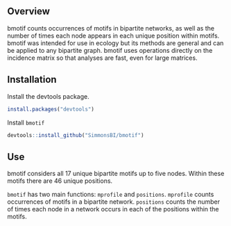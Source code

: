 ## Overview

bmotif counts occurrences of motifs in bipartite networks, as well as the number of times each node appears in each unique position within motifs. bmotif was intended for use in ecology but its methods are general and can be applied to any bipartite graph. bmotif uses operations directly on the incidence matrix so that analyses are fast, even for large matrices.

## Installation

Install the devtools package.

```r
install.packages("devtools")
```

Install `bmotif`

```r
devtools::install_github("SimmonsBI/bmotif")
```

## Use

bmotif considers all 17 unique bipartite motifs up to five nodes. Within these motifs there are 46 unique positions.

`bmotif` has two main functions: `mprofile` and `positions`. `mprofile` counts occurrences of motifs in a bipartite network. `positions` counts the number of times each node in a network occurs in each of the positions within the motifs.
